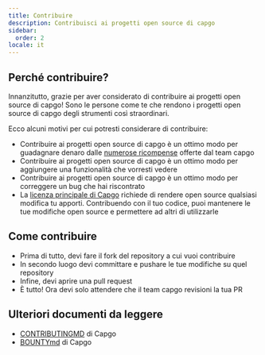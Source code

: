 ```yaml
---
title: Contribuire
description: Contribuisci ai progetti open source di capgo
sidebar:
  order: 2
locale: it
---
```


## Perché contribuire?

Innanzitutto, grazie per aver considerato di contribuire ai progetti open source di capgo! Sono le persone come te che rendono i progetti open source di capgo degli strumenti così straordinari.

Ecco alcuni motivi per cui potresti considerare di contribuire:

* Contribuire ai progetti open source di capgo è un ottimo modo per guadagnare denaro dalle [numerose ricompense](https://consolealgoraio/org/Capgo) offerte dal team capgo
* Contribuire ai progetti open source di capgo è un ottimo modo per aggiungere una funzionalità che vorresti vedere
* Contribuire ai progetti open source di capgo è un ottimo modo per correggere un bug che hai riscontrato
* La [licenza principale di Capgo](https://githubcom/Cap-go/capgo/blob/main/LICENSE) richiede di rendere open source qualsiasi modifica tu apporti. Contribuendo con il tuo codice, puoi mantenere le tue modifiche open source e permettere ad altri di utilizzarle

## Come contribuire

* Prima di tutto, devi fare il fork del repository a cui vuoi contribuire
* In secondo luogo devi committare e pushare le tue modifiche su quel repository
* Infine, devi aprire una pull request
* È tutto! Ora devi solo attendere che il team capgo revisioni la tua PR

## Ulteriori documenti da leggere

* [CONTRIBUTINGMD](https://githubcom/Cap-go/capgo/blob/main/CONTRIBUTINGmd) di Capgo
* [BOUNTYmd](https://githubcom/Cap-go/capgo/blob/main/BOUNTYmd) di Capgo